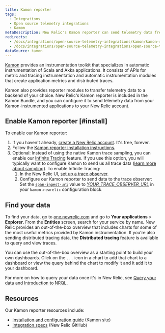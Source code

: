 ```yaml
---
title: Kamon reporter
tags:
  - Integrations
  - Open source telemetry integrations
  - Kamon
metaDescription: New Relic's Kamon reporter can send telemetry data from your Kamon-instrumented applications to your New Relic account.
redirects:
  - /docs/integrations/open-source-telemetry-integrations/kamon/kamon-reporter
  - /docs/integrations/open-source-telemetry-integrations/open-source-telemetry-integration-list/kamon-reporter
dataSource: kamon
---
```


[Kamon](https://kamon.io/) provides an instrumentation toolkit that specializes in automatic instrumentation of Scala and Akka applications. It consists of APIs for metric and tracing instrumentation and automatic instrumentation modules that create application metrics and distributed traces.

Kamon also provides reporter modules to transfer telemetry data to a backend of your choice. New Relic's Kamon reporter is included in the Kamon Bundle, and you can configure it to send telemetry data from your Kamon-instrumented applications to your New Relic account.

## Enable Kamon reporter [#install]

To enable our Kamon reporter:

1. If you haven't already, [create a New Relic account](https://newrelic.com/signup). It's free, forever.
2. Follow the [Kamon reporter installation instructions](https://kamon.io/docs/latest/reporters/newrelic/).
3. Optional: Instead of using the native Kamon trace sampling, you can enable our [Infinite Tracing](/docs/introduction-infinite-tracing) feature. If you use this option, you will typically want to configure Kamon to send us all trace data ([learn more about sampling](/docs/distributed-tracing/concepts/how-new-relic-distributed-tracing-works)). To enable Infinite Tracing:
   1. In the New Relic UI, [set up a trace observer](/docs/infinite-tracing-set-trace-observer#set-up).
   2. Configure our Kamon reporter to send data to the trace observer: Set the [`span-ingest-uri`](https://kamon.io/docs/latest/reporters/newrelic/) value to [<var>YOUR_TRACE_OBSERVER_URL</var>](/docs/infinite-tracing-set-trace-observer#ui-endpoints) in your `kamon.newrelic` configuration block.

## Find your data

To find your data, go to [one.newrelic.com](https://one.newrelic.com/) and go to **Your applications** > **Explorer**. From the **Entities** screen, search for your service by name. New Relic provides an out-of-the-box overview that includes charts for some of the most useful metrics provided by Kamon instrumentation. If you're also sending distributed tracing data, the **Distributed tracing** feature is available to query and view traces.

You can use the out-of-the-box overview as a starting point to build your own dashboards. Click on the `...` icon in a chart to add that chart to a dashboard or view the query behind the chart to modify it and it add it to your dashboard.

For more on how to query your data once it's in New Relic, see [Query your data](/docs/using-new-relic/data/understand-data/query-new-relic-data) and [Introduction to NRQL](/docs/query-data/nrql-new-relic-query-language/getting-started/introduction-nrql).

## Resources

Our Kamon reporter resources include:

* [Installation and configuration guide](https://kamon.io/docs/latest/reporters/newrelic/) (Kamon site)
* [Integration specs](https://github.com/newrelic/newrelic-exporter-specs/tree/master/kamon) (New Relic GitHub)
